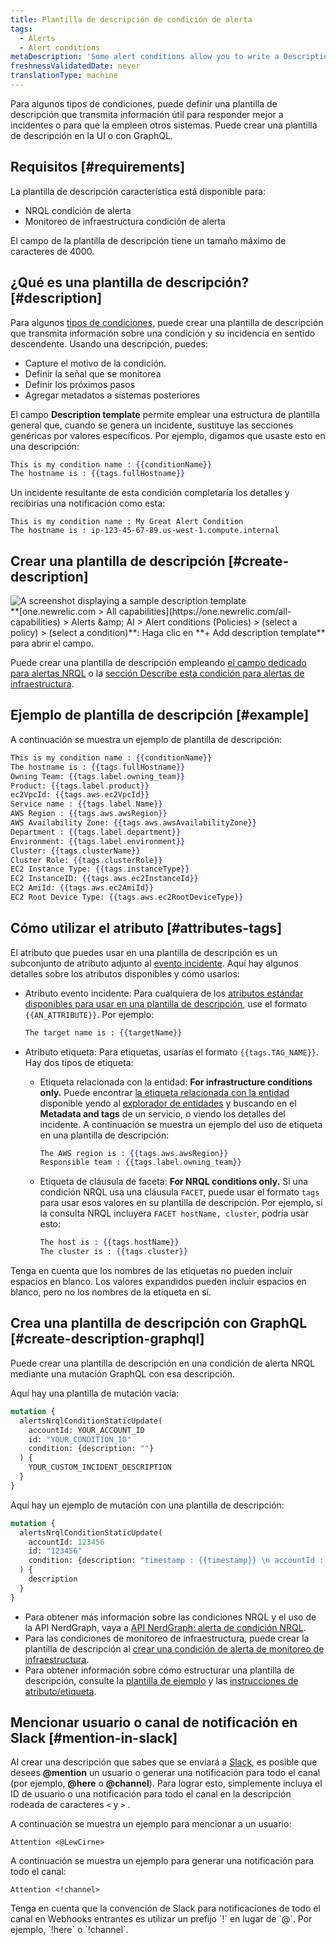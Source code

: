 ```yaml
---
title: Plantilla de descripción de condición de alerta
tags:
  - Alerts
  - Alert conditions
metaDescription: 'Some alert conditions allow you to write a Description, which adds context to your incidents and notifications.'
freshnessValidatedDate: never
translationType: machine
---
```


Para algunos tipos de condiciones, puede definir una plantilla de descripción que transmita información útil para responder mejor a incidentes o para que la empleen otros sistemas. Puede crear una plantilla de descripción en la UI o con GraphQL.

## Requisitos [#requirements]

La plantilla de descripción característica está disponible para:

* NRQL condición de alerta
* Monitoreo de infraestructura condición de alerta

El campo de la plantilla de descripción tiene un tamaño máximo de caracteres de 4000.

## ¿Qué es una plantilla de descripción? [#description]

Para algunos [tipos de condiciones](#requirements), puede crear una plantilla de descripción que transmita información sobre una condición y su incidencia en sentido descendente. Usando una descripción, puedes:

* Capture el motivo de la condición.
* Definir la señal que se monitorea
* Definir los próximos pasos
* Agregar metadatos a sistemas posteriores

El campo <DNT>**Description template**</DNT> permite emplear una estructura de plantilla general que, cuando se genera un incidente, sustituye las secciones genéricas por valores específicos. Por ejemplo, digamos que usaste esto en una descripción:

```handlebars
This is my condition name : {{conditionName}}
The hostname is : {{tags.fullHostname}}
```

Un incidente resultante de esta condición completaría los detalles y recibirías una notificación como esta:

```
This is my condition name : My Great Alert Condition
The hostname is : ip-123-45-67-89.us-west-1.compute.internal
```

## Crear una plantilla de descripción [#create-description]

<img title="description template" alt="A screenshot displaying a sample description template" src="/images/alerts_screenshot-full_custom-incident-description-alerts.webp" />

<figcaption>
  <DNT>**[one.newrelic.com &gt; All capabilities](https://one.newrelic.com/all-capabilities) &gt; Alerts &amp;amp; AI &gt; Alert conditions (Policies) &gt; (select a policy) &gt; (select a condition)**</DNT>: Haga clic en <DNT>**+ Add description template**</DNT> para abrir el campo.
</figcaption>

Puede crear una plantilla de descripción empleando [el campo dedicado para alertas NRQL](/docs/alerts-applied-intelligence/new-relic-alerts/alert-conditions/create-nrql-alert-conditions/) o la [sección Describe esta condición para alertas de infraestructura](/docs/infrastructure/new-relic-infrastructure/infrastructure-alert-conditions/infrastructure-alerts-add-edit-or-view-host-alert-information/).

## Ejemplo de plantilla de descripción [#example]

A continuación se muestra un ejemplo de plantilla de descripción:

```handlebars
This is my condition name : {{conditionName}}
The hostname is : {{tags.fullHostname}}
Owning Team: {{tags.label.owning_team}}
Product: {{tags.label.product}}
ec2VpcId: {{tags.aws.ec2VpcId}}
Service name : {{tags.label.Name}}
AWS Region : {{tags.aws.awsRegion}}
AWS Availability Zone: {{tags.aws.awsAvailabilityZone}}
Department : {{tags.label.department}}
Environment: {{tags.label.environment}}
Cluster: {{tags.clusterName}}
Cluster Role: {{tags.clusterRole}}
EC2 Instance Type: {{tags.instanceType}}
EC2 InstanceID: {{tags.aws.ec2InstanceId}}
EC2 AmiId: {{tags.aws.ec2AmiId}}
EC2 Root Device Type: {{tags.aws.ec2RootDeviceType}}
```

## Cómo utilizar el atributo [#attributes-tags]

El atributo que puedes usar en una plantilla de descripción es un subconjunto de atributo adjunto al [evento incidente](/docs/alerts-applied-intelligence/new-relic-alerts/advanced-alerts/understand-technical-concepts/incident-event-attributes). Aquí hay algunos detalles sobre los atributos disponibles y cómo usarlos:

* Atributo evento incidente: Para cualquiera de los [atributos estándar disponibles para usar en una plantilla de descripción](/docs/alerts-applied-intelligence/new-relic-alerts/advanced-alerts/understand-technical-concepts/incident-event-attributes), use el formato `{{AN_ATTRIBUTE}}`. Por ejemplo:

  ```handlebars
  The target name is : {{targetName}}
  ```

* Atributo etiqueta: Para etiquetas, usarías el formato `{{tags.TAG_NAME}}`. Hay dos tipos de etiqueta:

  * Etiqueta relacionada con la entidad: <DNT>**For infrastructure conditions only.**</DNT> Puede encontrar [la etiqueta relacionada con la entidad](/docs/new-relic-one/use-new-relic-one/core-concepts/tagging-use-tags-organize-group-what-you-monitor#) disponible yendo al [explorador de entidades](/docs/new-relic-one/use-new-relic-one/ui-data/new-relic-one-entity-explorer-view-performance-across-apps-services-hosts) y buscando en el <DNT>**Metadata and tags**</DNT> de un servicio, o viendo los detalles del incidente. A continuación se muestra un ejemplo del uso de etiqueta en una plantilla de descripción:

    ```handlebars
    The AWS region is : {{tags.aws.awsRegion}}
    Responsible team : {{tags.label.owning_team}}
    ```

  * Etiqueta de cláusula de faceta: <DNT>**For NRQL conditions only.**</DNT> Si una condición NRQL usa una cláusula `FACET`, puede usar el formato `tags` para usar esos valores en su plantilla de descripción. Por ejemplo, si la consulta NRQL incluyera `FACET hostName, cluster`, podría usar esto:

    ```handlebars
    The host is : {{tags.hostName}}
    The cluster is : {{tags.cluster}}
    ```

Tenga en cuenta que los nombres de las etiquetas no pueden incluir espacios en blanco. Los valores expandidos pueden incluir espacios en blanco, pero no los nombres de la etiqueta en sí.

## Crea una plantilla de descripción con GraphQL [#create-description-graphql]

Puede crear una plantilla de descripción en una condición de alerta NRQL mediante una mutación GraphQL con esa descripción.

Aquí hay una plantilla de mutación vacía:

```graphql
mutation {
  alertsNrqlConditionStaticUpdate(
    accountId: YOUR_ACCOUNT_ID
    id: "YOUR_CONDITION_ID"
    condition: {description: ""}
  ) {
    YOUR_CUSTOM_INCIDENT_DESCRIPTION
  }
}
```

Aquí hay un ejemplo de mutación con una plantilla de descripción:

```graphql
mutation {
  alertsNrqlConditionStaticUpdate(
    accountId: 123456
    id: "123456"
    condition: {description: "timestamp : {{timestamp}} \n accountId : {{accountId}} \n type : {{type}} \n event : {{event}} \n description : {{description}} \n policyId : {{policyId}} \n policyName: {{policyName}} \n conditionName : {{conditionName}} \n conditionId : {{conditionId}} \n product : {{product}} \n conditionType : {{conditionType}} \n RunbookUrl : {{runbookUrl}} \n nrqlQuery : {{nrqlQuery}} \n nrqlEventType : {{nrqlEventType}} \n targetID : {{targetId}} \n targetName : {{targetName}} \n commandLine : {{tags.commandLine}} \n entityGuid : {{tags.entityGuid}} \n entityName : {{tags.entityName}} \n fullHostname : {{tags.fullHostname}} \n instanceType : {{tags.instanceType}} \n processDisplayName : {{tags.processDisplayName}}"}
  ) {
    description
  }
}
```

* Para obtener más información sobre las condiciones NRQL y el uso de la API NerdGraph, vaya a [API NerdGraph: alerta de condición NRQL](/docs/alerts/alerts-nerdgraph/nerdgraph-examples/nerdgraph-api-alerts-nrql-conditions).
* Para las condiciones de monitoreo de infraestructura, puede crear la plantilla de descripción al [crear una condición de alerta de monitoreo de infraestructura](/docs/infrastructure/new-relic-infrastructure/infrastructure-alert-conditions/infrastructure-alerts-add-edit-or-view-host-alert-information).
* Para obtener información sobre cómo estructurar una plantilla de descripción, consulte la [plantilla de ejemplo](#example) y las [instrucciones de atributo/etiqueta](#attributes-tags).

## Mencionar usuario o canal de notificación en Slack [#mention-in-slack]

Al crear una descripción que sabes que se enviará a [Slack](/docs/alerts-applied-intelligence/new-relic-alerts/alert-notifications/notification-channels-control-where-send-alerts#slack), es posible que desees <DNT>**@mention**</DNT> un usuario o generar una notificación para todo el canal (por ejemplo, <DNT>**@here**</DNT> o <DNT>**@channel**</DNT>). Para lograr esto, simplemente incluya el ID de usuario o una notificación para todo el canal en la descripción rodeada de caracteres `<` y `>` .

A continuación se muestra un ejemplo para mencionar a un usuario:

```
Attention <@LewCirne>
```

A continuación se muestra un ejemplo para generar una notificación para todo el canal:

```
Attention <!channel>
```

<Callout variant="important">
  Tenga en cuenta que la convención de Slack para notificaciones de todo el canal en Webhooks entrantes es utilizar un prefijo `!` en lugar de `@`. Por ejemplo, `!here` o `!channel`.
</Callout>